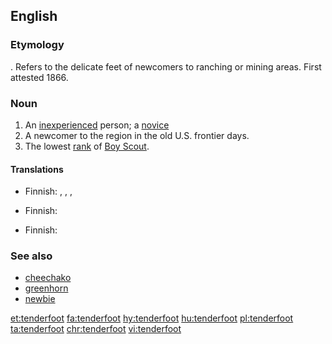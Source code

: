 {{wikipedia}}
==English==
===Etymology===
{{compound|tender|foot}}. Refers to the delicate feet of newcomers to ranching or mining areas. First attested 1866.

===Noun===
{{en-noun|tenderfeet|tenderfoots}}

# An [[inexperienced]] person; a [[novice]]
# A newcomer to the region in the old U.S. frontier days.
# The lowest [[rank]] of [[Boy Scout]].

====Translations====
{{trans-top|novice}}
* Finnish: {{t+|fi|vasta-alkaja}}, {{t+|fi|noviisi}}, {{t+|fi|mopo}}, {{t+|fi|keltanokka}}
{{trans-mid}}
{{trans-bottom}}

{{trans-top|newcomer in the old US frontier days}}
* Finnish: {{t|fi|arkajalka}}
{{trans-mid}}
{{trans-bottom}}

{{trans-top|lowest rank of Boy Scout}}
* Finnish: {{t+|fi|kolkkapoika}}
{{trans-mid}}
{{trans-bottom}}

===See also===
*[[cheechako]]
*[[greenhorn]]
*[[newbie]]

[[et:tenderfoot]]
[[fa:tenderfoot]]
[[hy:tenderfoot]]
[[hu:tenderfoot]]
[[pl:tenderfoot]]
[[ta:tenderfoot]]
[[chr:tenderfoot]]
[[vi:tenderfoot]]